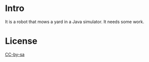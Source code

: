 = Intro =
It is a robot that mows a yard in a Java simulator. It needs some work.

= License =
[http://creativecommons.org/licenses/by-sa/3.0/us/ CC-by-sa]


